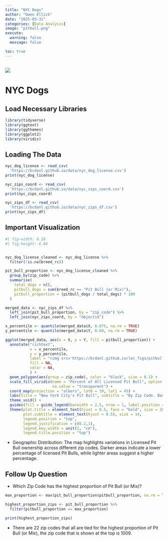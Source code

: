 ```yaml
---
title: "NYC Dogs"
author: "Owen Ellick"
date: "2025-03-31"
categories: [Data Analysis]
image: "pitbull.png"
execute: 
  warning: false
  message: false

toc: true
---
```


## ![](pitbull.png)

# NYC Dogs

## Load Necessary Libraries

```r
library(tidyverse)
library(ggtext)
library(ggthemes)
library(ggplot2)
library(viridis)
```

## Loading The Data

```r
nyc_dog_license <- read_csv(
  'https://bcdanl.github.io/data/nyc_dog_license.csv')
print(nyc_dog_license)
```

```r
nyc_zips_coord <- read_csv(
  'https://bcdanl.github.io/data/nyc_zips_coord.csv')
print(nyc_zips_coord)
```

```r
nyc_zips_df <- read_csv(
  'https://bcdanl.github.io/data/nyc_zips_df.csv')
print(nyc_zips_df)
```

## Important Visualization

```r
#| fig-width: 6.18
#| fig-height: 6.84


nyc_dog_license_cleaned <- nyc_dog_license %>%
  filter(!is.na(breed_rc))

pit_bull_proportion <- nyc_dog_license_cleaned %>%
  group_by(zip_code) %>%
  summarise(
    total_dogs = n(),
    pitbull_dogs = sum(breed_rc == "Pit Bull (or Mix)"),
    pitbull_proportion = (pitbull_dogs / total_dogs) * 100
  )

merged_data <- nyc_zips_df %>%
  left_join(pit_bull_proportion, by = "zip_code") %>%
  left_join(nyc_zips_coord, by = "objectid")

x_percentile <- quantile(merged_data$X, 0.075, na.rm = TRUE)
y_percentile <- quantile(merged_data$Y, 0.60, na.rm = TRUE)

ggplot(merged_data, aes(x = X, y = Y, fill = pitbull_proportion)) +
  annotate("richtext",
           x = x_percentile,  
           y = y_percentile,  
           label = "<img src='https://bcdanl.github.io/lec_figs/pitbull.png' width='750'/>",
           fill = NA,
           color = NA,
           ) +
  geom_polygon(aes(group = zip_code), color = "black", size = 0.1) +
  scale_fill_viridis(name = "Percent of All Licensed Pit Bull", option = "magma", direction = 1, breaks = c(2.5, 5, 7.5, 10, 12.5, 15, 17.5, 20, 22.5), limits = c(0,22.5),
                     na.value = "transparent") +
  coord_map(projection = "albers", lat0 = 39, lat1 = 45) +
  labs(title = "New York City's Pit Bull", subtitle = "By Zip Code. Based on Licensing Data") +
  theme_void() +
  guides(fill = guide_legend(barwidth = 2.5, nrow = 1, label.position = "bottom")) +
  theme(plot.title = element_text(hjust = 0.5, face = "bold", size = 20),
        plot.subtitle = element_text(hjust = 0.5), size = 14,
        legend.position = "top",
        legend.justification = c(0.2,1),
        legend.key.width = unit(2, "cm"),
        legend.title.position = "top")


```

-   Geographic Distribution: The map highlights variations in Licensed Pit Bull ownership across different zip codes. Darker areas indicate a lower percentage of licensed Pit Bulls, while lighter areas suggest a higher percentage.

## Follow Up Question

-   Which Zip Code has the highest proportion of Pit Bull (or Mix)?

```r
max_proportion <- max(pit_bull_proportion$pitbull_proportion, na.rm = TRUE)

highest_proportion_zips <- pit_bull_proportion %>%
  filter(pitbull_proportion == max_proportion)

print(highest_proportion_zips)
```

-   There are 22 zip codes that all are tied for the highest proportion of Pit Bull (or Mix), the zip code that is shown at the top is 1009.
